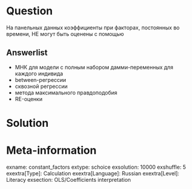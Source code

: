 Question
========
На панельных данных коэффициенты при факторах, постоянных во времени, НЕ могут быть оценены с помощью 

Answerlist
----------
* МНК для модели с полным набором дамми-переменных для каждого индивида
* between-регрессии
* сквозной регрессии 
* метода максимального правдоподобия
* RE-оценки 


Solution
========

Meta-information
================
exname: constant_factors
extype: schoice
exsolution: 10000
exshuffle: 5
exextra[Type]: Calculation
exextra[Language]: Russian
exextra[Level]: Literacy
exsection: OLS/Coefficients interpretation
